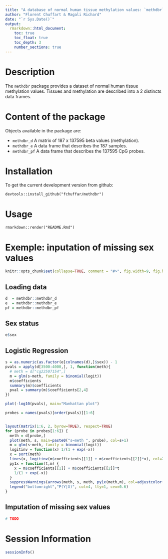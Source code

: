 ```yaml
---
title: "A database of normal human tissue methylation values: `methdbr`"
author: "Florent Chuffart & Magali Richard"
date: "`r Sys.Date()`"
output: 
  rmarkdown::html_document:
    toc: true
    toc_float: true
    toc_depth: 3
    number_sections: true
---
```



# Description

The `methdbr` package provides a dataset of normal human tissue methylation values. Tissues and methylation are described into a 2 distincts data frames.

# Content of the package

Objects available in the package are:

  * `methdbr_d`   A matrix of 187 x 137595 beta values (methylation).
  * `methdbr_e`   A data frame that describes the 187 samples.
  * `methdbr_pf`  A data frame that describes the 137595 CpG probes.
  
# Installation

To get the current development version from github:

```
devtools::install_github("fchuffar/methdbr")
```

# Usage

```
rmarkdown::render("README.Rmd")
```



# Exemple: inputation of missing sex values

```r
knitr::opts_chunk$set(collapse=TRUE, comment = "#>", fig.width=9, fig.height=6, eval=TRUE, echo=FALSE, results="hide")
```

## Loading data
```r
d  = methdbr::methdbr_d 
e  = methdbr::methdbr_e 
pf = methdbr::methdbr_pf
```


## Sex status

```r
e$sex
```

## Logistic Regression

```r
s = as.numeric(as.factor(e[colnames(d),]$sex)) - 1
pvals = apply(d[3500:4000,], 1, function(meth){
  # meth = d["cg22507154",]
  m = glm(s~meth, family = binomial(logit))
  m$coefficients
  summary(m)$coefficients
  pval = summary(m)$coefficients[2,4]
})

plot(-log10(pvals), main="Manhattan plot")

probes = names(pvals)[order(pvals)][1:6]


layout(matrix(1:6, 2, byrow=TRUE), respect=TRUE)
for (probe in probes[1:6]) {
  meth = d[probe,]
  plot(meth, s, main=paste0("s~meth ", probe), col=s+1)
  m = glm(s~meth, family = binomial(logit))
  logitinv = function(x) 1/(1 + exp(-x))
  x = sort(meth)
  lines(x, logitinv(m$coefficients[[1]] + m$coefficients[[2]]*x), col=2, lwd=2)
  py1x = function(t,m) {
    x = m$coefficients[[1]] + m$coefficients[[2]]*t
    1/(1 + exp(-x))
  }
  suppressWarnings(arrows(meth, s, meth, py1x(meth,m), col=adjustcolor(4, alpha.f=0.2), length=0.05, lwd=3))
  legend("bottomright","P(Y|X)", col=4, lty=1, cex=0.6)  
}

```

## Imputation of missing sex values

```r
# TODO
```

# Session Information

```r
sessionInfo()
```

